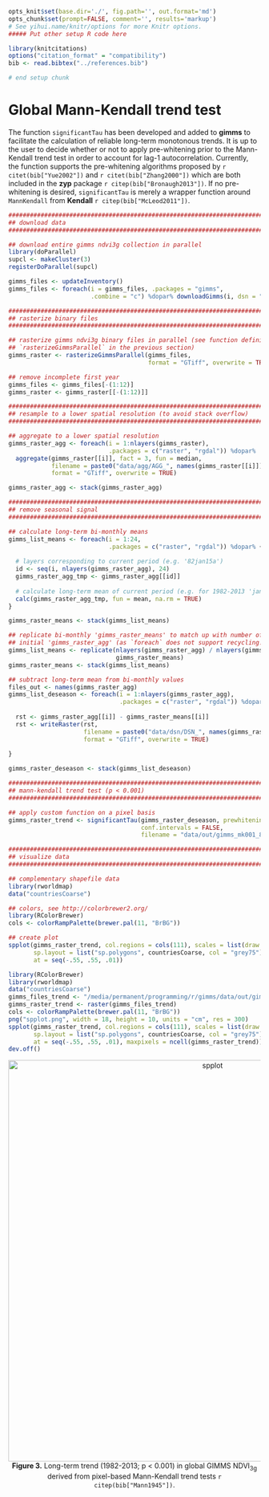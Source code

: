 ```r
opts_knit$set(base.dir='./', fig.path='', out.format='md')
opts_chunk$set(prompt=FALSE, comment='', results='markup')
# See yihui.name/knitr/options for more Knitr options.
##### Put other setup R code here

library(knitcitations)
options("citation_format" = "compatibility")
bib <- read.bibtex("../references.bib")

# end setup chunk
```
# Global Mann-Kendall trend test

The function `significantTau` has been developed and added to **gimms** to facilitate the calculation of reliable long-term monotonous trends. It is up to the user to decide whether or not to apply pre-whitening prior to the Mann-Kendall trend test in order to account for lag-1 autocorrelation. Currently, the function supports the pre-whitening algorithms proposed by `r citet(bib["Yue2002"])` and `r citet(bib["Zhang2000"])` which are both included in the **zyp** package `r citep(bib["Bronaugh2013"])`. If no pre-whitening is desired, `significantTau` is merely a wrapper function around `MannKendall` from **Kendall** `r citep(bib["McLeod2011"])`.

```r
################################################################################
## download data
################################################################################

## download entire gimms ndvi3g collection in parallel
library(doParallel)
supcl <- makeCluster(3)
registerDoParallel(supcl)

gimms_files <- updateInventory()
gimms_files <- foreach(i = gimms_files, .packages = "gimms", 
                       .combine = "c") %dopar% downloadGimms(i, dsn = "data/")

################################################################################
## rasterize binary files
################################################################################

## rasterize gimms ndvi3g binary files in parallel (see function definition of 
## `rasterizeGimmsParallel` in the previous section)
gimms_raster <- rasterizeGimmsParallel(gimms_files, 
                                       format = "GTiff", overwrite = TRUE)

## remove incomplete first year
gimms_files <- gimms_files[-(1:12)]
gimms_raster <- gimms_raster[[-(1:12)]]

################################################################################
## resample to a lower spatial resolution (to avoid stack overflow)
################################################################################

## aggregate to a lower spatial resolution
gimms_raster_agg <- foreach(i = 1:nlayers(gimms_raster), 
                            .packages = c("raster", "rgdal")) %dopar%
  aggregate(gimms_raster[[i]], fact = 3, fun = median, 
            filename = paste0("data/agg/AGG_", names(gimms_raster[[i]])), 
            format = "GTiff", overwrite = TRUE)

gimms_raster_agg <- stack(gimms_raster_agg)

################################################################################
## remove seasonal signal
################################################################################

## calculate long-term bi-monthly means
gimms_list_means <- foreach(i = 1:24, 
                            .packages = c("raster", "rgdal")) %dopar% {
  
  # layers corresponding to current period (e.g. '82jan15a')
  id <- seq(i, nlayers(gimms_raster_agg), 24)
  gimms_raster_agg_tmp <- gimms_raster_agg[[id]]
  
  # calculate long-term mean of current period (e.g. for 1982-2013 'jan15a')
  calc(gimms_raster_agg_tmp, fun = mean, na.rm = TRUE)
} 

gimms_raster_means <- stack(gimms_list_means)

## replicate bi-monthly 'gimms_raster_means' to match up with number of layers of 
## initial 'gimms_raster_agg' (as `foreach` does not support recycling!)
gimms_list_means <- replicate(nlayers(gimms_raster_agg) / nlayers(gimms_raster_means), 
                              gimms_raster_means)
gimms_raster_means <- stack(gimms_list_means)

## subtract long-term mean from bi-monthly values
files_out <- names(gimms_raster_agg)
gimms_list_deseason <- foreach(i = 1:nlayers(gimms_raster_agg), 
                               .packages = c("raster", "rgdal")) %dopar% {
  
  rst <- gimms_raster_agg[[i]] - gimms_raster_means[[i]]
  rst <- writeRaster(rst, 
                     filename = paste0("data/dsn/DSN_", names(gimms_raster_agg[[i]])), 
                     format = "GTiff", overwrite = TRUE)
  
}

gimms_raster_deseason <- stack(gimms_list_deseason)

################################################################################
## mann-kendall trend test (p < 0.001)
################################################################################

## apply custom function on a pixel basis
gimms_raster_trend <- significantTau(gimms_raster_deseason, prewhitening = TRUE, 
                                     conf.intervals = FALSE, 
                                     filename = "data/out/gimms_mk001_8213.tif")

################################################################################
## visualize data
################################################################################

## complementary shapefile data
library(rworldmap)
data("countriesCoarse")

## colors, see http://colorbrewer2.org/
library(RColorBrewer)
cols <- colorRampPalette(brewer.pal(11, "BrBG"))

## create plot
spplot(gimms_raster_trend, col.regions = cols(111), scales = list(draw = TRUE), 
       sp.layout = list("sp.polygons", countriesCoarse, col = "grey75"), 
       at = seq(-.55, .55, .01))
```

```r
library(RColorBrewer)
library(rworldmap)
data("countriesCoarse")
gimms_files_trend <- "/media/permanent/programming/r/gimms/data/out/gimms_mk001_8213.tif"
gimms_raster_trend <- raster(gimms_files_trend)
cols <- colorRampPalette(brewer.pal(11, "BrBG"))
png("spplot.png", width = 18, height = 10, units = "cm", res = 300)
spplot(gimms_raster_trend, col.regions = cols(111), scales = list(draw = TRUE), 
       sp.layout = list("sp.polygons", countriesCoarse, col = "grey75"), 
       at = seq(-.55, .55, .01), maxpixels = ncell(gimms_raster_trend))
dev.off()
```

<center>
  <img src="http://i.imgur.com/5JvSV42.png" alt="spplot" style="width: 800px;"/><br>
  <b>Figure 3.</b> Long-term trend (1982-2013; p < 0.001) in global GIMMS NDVI<sub>3g</sub> derived from pixel-based Mann-Kendall trend tests `r citep(bib["Mann1945"])`.
</center>
